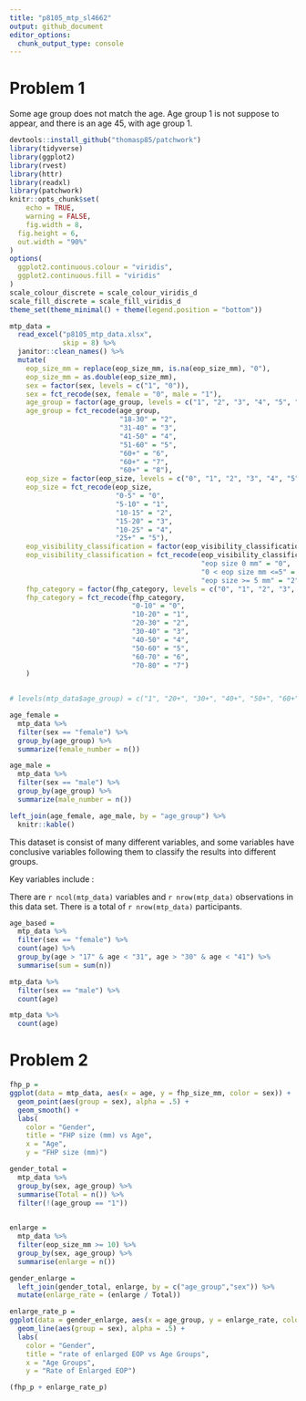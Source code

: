 ```yaml
---
title: "p8105_mtp_sl4662"
output: github_document
editor_options: 
  chunk_output_type: console
---
```

# Problem 1

Some age group does not match the age. Age group 1 is not suppose to appear, and there is an age 45, with age group 1. 

```r
devtools::install_github("thomasp85/patchwork")
library(tidyverse)
library(ggplot2)
library(rvest)
library(httr)
library(readxl)
library(patchwork)
knitr::opts_chunk$set(
	echo = TRUE,
	warning = FALSE,
	fig.width = 8, 
  fig.height = 6,
  out.width = "90%"
)
options(
  ggplot2.continuous.colour = "viridis",
  ggplot2.continuous.fill = "viridis"
)
scale_colour_discrete = scale_colour_viridis_d
scale_fill_discrete = scale_fill_viridis_d
theme_set(theme_minimal() + theme(legend.position = "bottom"))
```

```r
mtp_data = 
  read_excel("p8105_mtp_data.xlsx", 
             skip = 8) %>% 
  janitor::clean_names() %>% 
  mutate(
    eop_size_mm = replace(eop_size_mm, is.na(eop_size_mm), "0"), 
    eop_size_mm = as.double(eop_size_mm), 
    sex = factor(sex, levels = c("1", "0")), 
    sex = fct_recode(sex, female = "0", male = "1"), 
    age_group = factor(age_group, levels = c("1", "2", "3", "4", "5", "6", "7", "8")),  
    age_group = fct_recode(age_group, 
                           "18-30" = "2", 
                           "31-40" = "3", 
                           "41-50" = "4", 
                           "51-60" = "5", 
                           "60+" = "6", 
                           "60+" = "7", 
                           "60+" = "8"),
    eop_size = factor(eop_size, levels = c("0", "1", "2", "3", "4", "5")), 
    eop_size = fct_recode(eop_size, 
                          "0-5" = "0", 
                          "5-10" = "1", 
                          "10-15" = "2", 
                          "15-20" = "3", 
                          "10-25" = "4", 
                          "25+" = "5"), 
    eop_visibility_classification = factor(eop_visibility_classification, levels = c("0", "1", "2")), 
    eop_visibility_classification = fct_recode(eop_visibility_classification, 
                                               "eop size 0 mm" = "0",
                                               "0 < eop size mm <=5" = "1", 
                                               "eop size >= 5 mm" = "2"),
    fhp_category = factor(fhp_category, levels = c("0", "1", "2", "3", "4", "5", "6", "7")),
    fhp_category = fct_recode(fhp_category, 
                              "0-10" = "0", 
                              "10-20" = "1", 
                              "20-30" = "2", 
                              "30-40" = "3", 
                              "40-50" = "4", 
                              "50-60" = "5", 
                              "60-70" = "6", 
                              "70-80" = "7")
    )

  
# levels(mtp_data$age_group) = c("1", "20+", "30+", "40+", "50+", "60+", "60+", "60+")

age_female = 
  mtp_data %>% 
  filter(sex == "female") %>% 
  group_by(age_group) %>% 
  summarize(female_number = n())

age_male = 
  mtp_data %>% 
  filter(sex == "male") %>% 
  group_by(age_group) %>% 
  summarize(male_number = n())

left_join(age_female, age_male, by = "age_group") %>% 
  knitr::kable()
```

This dataset is consist of many different variables, and some variables have conclusive variables following them to classify the results into different groups. 

Key variables include :

There are `r ncol(mtp_data)` variables and `r nrow(mtp_data)` observations in this data set. There is a total of `r nrow(mtp_data)` participants. 

```r
age_based = 
  mtp_data %>% 
  filter(sex == "female") %>% 
  count(age) %>% 
  group_by(age > "17" & age < "31", age > "30" & age < "41") %>% 
  summarise(sum = sum(n))

mtp_data %>% 
  filter(sex == "male") %>% 
  count(age)

mtp_data %>% 
  count(age)
```

# Problem 2
```r
fhp_p = 
ggplot(data = mtp_data, aes(x = age, y = fhp_size_mm, color = sex)) + 
  geom_point(aes(group = sex), alpha = .5) + 
  geom_smooth() +
  labs(
    color = "Gender",
    title = "FHP size (mm) vs Age",
    x = "Age",
    y = "FHP size (mm)")

gender_total = 
  mtp_data %>% 
  group_by(sex, age_group) %>% 
  summarise(Total = n()) %>% 
  filter(!(age_group == "1"))
  

enlarge = 
  mtp_data %>% 
  filter(eop_size_mm >= 10) %>% 
  group_by(sex, age_group) %>% 
  summarise(enlarge = n()) 

gender_enlarge = 
  left_join(gender_total, enlarge, by = c("age_group","sex")) %>% 
  mutate(enlarge_rate = (enlarge / Total))

enlarge_rate_p = 
ggplot(data = gender_enlarge, aes(x = age_group, y = enlarge_rate, color = sex)) + 
  geom_line(aes(group = sex), alpha = .5) + 
  labs(
    color = "Gender",
    title = "rate of enlarged EOP vs Age Groups",
    x = "Age Groups",
    y = "Rate of Enlarged EOP")

(fhp_p + enlarge_rate_p)
```

